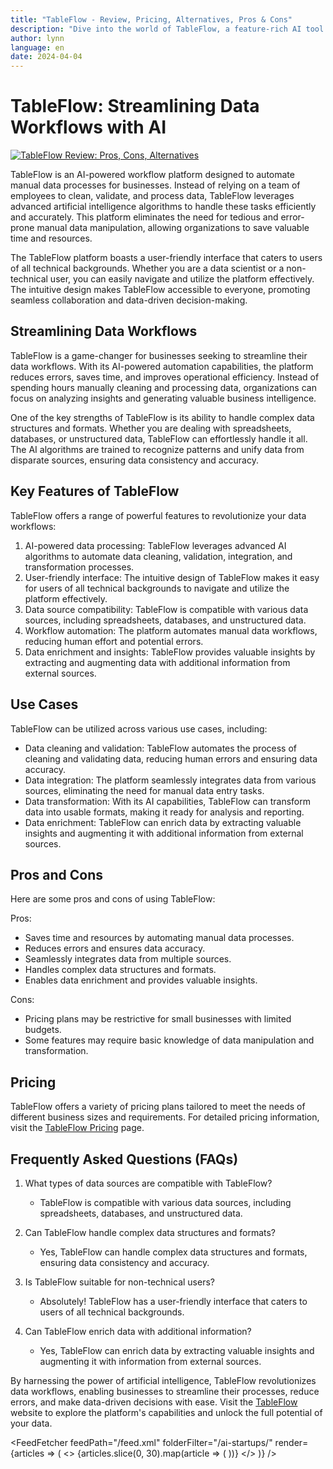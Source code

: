 ```yaml
---
title: "TableFlow - Review, Pricing, Alternatives, Pros & Cons"
description: "Dive into the world of TableFlow, a feature-rich AI tool. Learn about its features, pricing, and how it's making an impact. Don't miss out!"
author: lynn
language: en
date: 2024-04-04
---
```

        
# TableFlow: Streamlining Data Workflows with AI


<BlogHeader />


[![TableFlow Review: Pros, Cons, Alternatives](/ai-startups/tableflow.png)](https://tableflow.com/)



TableFlow is an AI-powered workflow platform designed to automate manual data processes for businesses. Instead of relying on a team of employees to clean, validate, and process data, TableFlow leverages advanced artificial intelligence algorithms to handle these tasks efficiently and accurately. This platform eliminates the need for tedious and error-prone manual data manipulation, allowing organizations to save valuable time and resources.

The TableFlow platform boasts a user-friendly interface that caters to users of all technical backgrounds. Whether you are a data scientist or a non-technical user, you can easily navigate and utilize the platform effectively. The intuitive design makes TableFlow accessible to everyone, promoting seamless collaboration and data-driven decision-making.

## Streamlining Data Workflows

TableFlow is a game-changer for businesses seeking to streamline their data workflows. With its AI-powered automation capabilities, the platform reduces errors, saves time, and improves operational efficiency. Instead of spending hours manually cleaning and processing data, organizations can focus on analyzing insights and generating valuable business intelligence.

One of the key strengths of TableFlow is its ability to handle complex data structures and formats. Whether you are dealing with spreadsheets, databases, or unstructured data, TableFlow can effortlessly handle it all. The AI algorithms are trained to recognize patterns and unify data from disparate sources, ensuring data consistency and accuracy.

## Key Features of TableFlow

TableFlow offers a range of powerful features to revolutionize your data workflows:

1. AI-powered data processing: TableFlow leverages advanced AI algorithms to automate data cleaning, validation, integration, and transformation processes.
2. User-friendly interface: The intuitive design of TableFlow makes it easy for users of all technical backgrounds to navigate and utilize the platform effectively.
3. Data source compatibility: TableFlow is compatible with various data sources, including spreadsheets, databases, and unstructured data.
4. Workflow automation: The platform automates manual data workflows, reducing human effort and potential errors.
5. Data enrichment and insights: TableFlow provides valuable insights by extracting and augmenting data with additional information from external sources.

## Use Cases

TableFlow can be utilized across various use cases, including:

- Data cleaning and validation: TableFlow automates the process of cleaning and validating data, reducing human errors and ensuring data accuracy.
- Data integration: The platform seamlessly integrates data from various sources, eliminating the need for manual data entry tasks.
- Data transformation: With its AI capabilities, TableFlow can transform data into usable formats, making it ready for analysis and reporting.
- Data enrichment: TableFlow can enrich data by extracting valuable insights and augmenting it with additional information from external sources.

## Pros and Cons

Here are some pros and cons of using TableFlow:

Pros:
- Saves time and resources by automating manual data processes.
- Reduces errors and ensures data accuracy.
- Seamlessly integrates data from multiple sources.
- Handles complex data structures and formats.
- Enables data enrichment and provides valuable insights.

Cons:
- Pricing plans may be restrictive for small businesses with limited budgets.
- Some features may require basic knowledge of data manipulation and transformation.

## Pricing

TableFlow offers a variety of pricing plans tailored to meet the needs of different business sizes and requirements. For detailed pricing information, visit the [TableFlow Pricing](https://tableflow.com/pricing/) page.

## Frequently Asked Questions (FAQs)

1. What types of data sources are compatible with TableFlow?
   - TableFlow is compatible with various data sources, including spreadsheets, databases, and unstructured data.

2. Can TableFlow handle complex data structures and formats?
   - Yes, TableFlow can handle complex data structures and formats, ensuring data consistency and accuracy.

3. Is TableFlow suitable for non-technical users?
   - Absolutely! TableFlow has a user-friendly interface that caters to users of all technical backgrounds.

4. Can TableFlow enrich data with additional information?
   - Yes, TableFlow can enrich data by extracting valuable insights and augmenting it with information from external sources.

By harnessing the power of artificial intelligence, TableFlow revolutionizes data workflows, enabling businesses to streamline their processes, reduce errors, and make data-driven decisions with ease. Visit the [TableFlow](https://tableflow.com/) website to explore the platform's capabilities and unlock the full potential of your data.


<AdComponent />


<FeedFetcher feedPath="/feed.xml" folderFilter="/ai-startups/" render={articles => (
    <>
        <Cards>
            {articles.slice(0, 30).map(article => (
                <Card key={article.link} title={article.title} href={article.link} />
            ))}
        </Cards>
    </>
)} />

